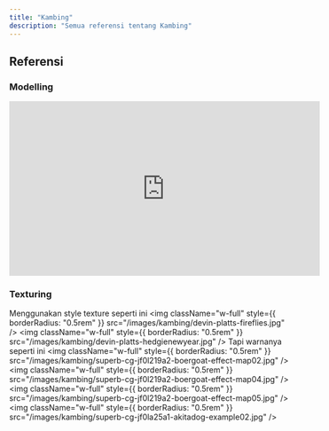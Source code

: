 ```yaml
---
title: "Kambing"
description: "Semua referensi tentang Kambing"
---
```

## Referensi
### Modelling
<iframe
  width="560"
  height="315"
  src="https://www.youtube.com/embed/EXwgNvLqJbU"
  title="YouTube video player"
  frameBorder="0"
  allow="accelerometer; autoplay; clipboard-write; encrypted-media; gyroscope; picture-in-picture"
  allowFullScreen
  style={{ width: '100%', borderRadius: '0.5rem' }}
></iframe>

### Texturing
Menggunakan style texture seperti ini
<img className="w-full" style={{ borderRadius: "0.5rem" }} src="/images/kambing/devin-platts-fireflies.jpg" />
<img className="w-full" style={{ borderRadius: "0.5rem" }} src="/images/kambing/devin-platts-hedgienewyear.jpg" />
Tapi warnanya seperti ini
<img className="w-full" style={{ borderRadius: "0.5rem" }} src="/images/kambing/superb-cg-jf0l219a2-boergoat-effect-map02.jpg" />
<img className="w-full" style={{ borderRadius: "0.5rem" }} src="/images/kambing/superb-cg-jf0l219a2-boergoat-effect-map04.jpg" />
<img className="w-full" style={{ borderRadius: "0.5rem" }} src="/images/kambing/superb-cg-jf0l219a2-boergoat-effect-map05.jpg" />
<img className="w-full" style={{ borderRadius: "0.5rem" }} src="/images/kambing/superb-cg-jf0la25a1-akitadog-example02.jpg" />